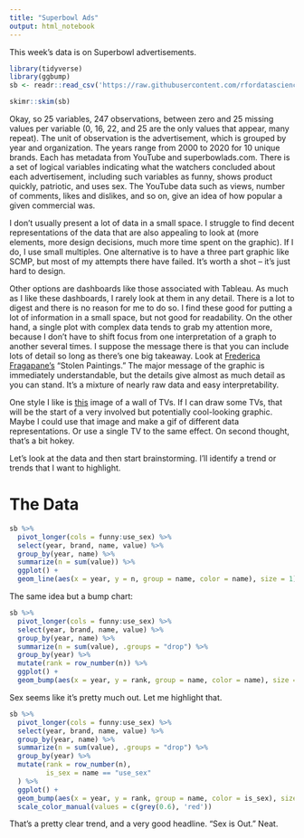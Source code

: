 ```yaml
---
title: "Superbowl Ads"
output: html_notebook
---
```


This week's data is on Superbowl advertisements. 

```r
library(tidyverse)
library(ggbump)
sb <- readr::read_csv('https://raw.githubusercontent.com/rfordatascience/tidytuesday/master/data/2021/2021-03-02/youtube.csv')
```

```r
skimr::skim(sb)
```

Okay, so 25 variables, 247 observations, between zero and 25 missing values per variable (0, 16, 22, and 25 are the only values that appear, many repeat). The unit of observation is the advertisement, which is grouped by year and organization. The years range from 2000 to 2020 for 10 unique brands. Each has metadata from YouTube and superbowlads.com. There is a set of logical variables indicating what the watchers concluded about each advertisement, including such variables as funny, shows product quickly, patriotic, and uses sex. The YouTube data such as views, number of comments, likes and dislikes, and so on, give an idea of how popular a given commercial was. 

I don't usually present a lot of data in a small space. I struggle to find decent representations of the data that are also appealing to look at (more elements, more design decisions, much more time spent on the graphic). If I do, I use small multiples. One alternative is to have a three part graphic like SCMP, but most of my attempts there have failed. It's worth a shot -- it's just hard to design. 

Other options are dashboards like those associated with Tableau. As much as I like these dashboards, I rarely look at them in any detail. There is a lot to digest and there is no reason for me to do so. I find these good for putting a lot of information in a small space, but not good for readability. On the other hand, a single plot with complex data tends to grab my attention more, because I don't have to shift focus from one interpretation of a graph to another several times. I suppose the message there is that you can include lots of detail so long as there's one big takeaway. Look at [Frederica Fragapane's](https://www.behance.net/gallery/110024405/Stolen-paintings?tracking_source=search_projects_recommended%7Cstolen%20paintings) "Stolen Paintings." The major message of the graphic is immediately understandable, but the details give almost as much detail as you can stand. It's a mixture of nearly raw data and easy interpretability. 

One style I like is [this](https://images.app.goo.gl/epNgC9ypBbhaZ4vo6) image of a wall of TVs. If I can draw some TVs, that will be the start of a very involved but potentially cool-looking graphic. Maybe I could use that image and make a gif of different data representations. Or use a single TV to the same effect. On second thought, that's a bit hokey.


Let's look at the data and then start brainstorming. I'll identify a trend or trends that I want to highlight. 

# The Data
```r
sb %>% 
  pivot_longer(cols = funny:use_sex) %>% 
  select(year, brand, name, value) %>% 
  group_by(year, name) %>% 
  summarize(n = sum(value)) %>% 
  ggplot() + 
  geom_line(aes(x = year, y = n, group = name, color = name), size = 1)
```

The same idea but a bump chart: 

```r
sb %>% 
  pivot_longer(cols = funny:use_sex) %>% 
  select(year, brand, name, value) %>% 
  group_by(year, name) %>% 
  summarize(n = sum(value), .groups = "drop") %>% 
  group_by(year) %>% 
  mutate(rank = row_number(n)) %>% 
  ggplot() +
  geom_bump(aes(x = year, y = rank, group = name, color = name), size = 1)
```

Sex seems like it's pretty much out. Let me highlight that. 

```r
sb %>% 
  pivot_longer(cols = funny:use_sex) %>% 
  select(year, brand, name, value) %>% 
  group_by(year, name) %>% 
  summarize(n = sum(value), .groups = "drop") %>% 
  group_by(year) %>% 
  mutate(rank = row_number(n),
         is_sex = name == "use_sex"
  ) %>% 
  ggplot() +
  geom_bump(aes(x = year, y = rank, group = name, color = is_sex), size = 1) + 
  scale_color_manual(values = c(grey(0.6), 'red'))
```

That's a pretty clear trend, and a very good headline. "Sex is Out." Neat. 
